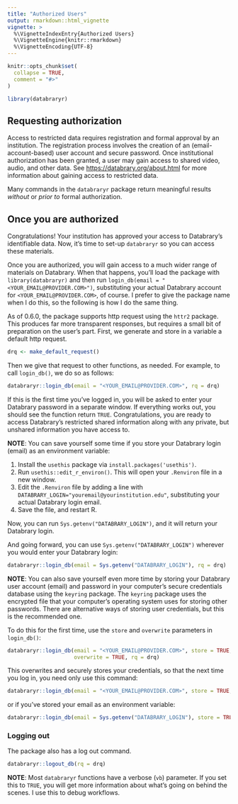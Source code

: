 ```yaml
---
title: "Authorized Users"
output: rmarkdown::html_vignette
vignette: >
  %\VignetteIndexEntry{Authorized Users}
  %\VignetteEngine{knitr::rmarkdown}
  %\VignetteEncoding{UTF-8}
---
```


```r
knitr::opts_chunk$set(
  collapse = TRUE,
  comment = "#>"
)
```

```r
library(databraryr)
```

## Requesting authorization

Access to restricted data requires registration and formal approval by an institution.
The registration process involves the creation of an (email-account-based) user account and secure password.
Once institutional authorization has been granted, a user may gain access to shared video, audio, and other data.
See <https://databrary.org/about.html> for more information about gaining access to restricted data.

Many commands in the `databraryr` package return meaningful results *without* or *prior to* formal authorization.

## Once you are authorized

Congratulations!
Your institution has approved your access to Databrary's identifiable data.
Now, it's time to set-up `databraryr` so you can access these materials.

Once you are authorized, you will gain access to a much wider range of materials on Databrary.
When that happens, you'll load the package with `library(databraryr)` and then run `login_db(email = "<YOUR_EMAIL@PROVIDER.COM>")`, substituting your actual Databrary account for `<YOUR_EMAIL@PROVIDER.COM>`, of course.
I prefer to give the package name when I do this, so the following is how I do the same thing.

As of 0.6.0, the package supports http request using the `httr2` package.
This produces far more transparent responses, but requires a small bit of preparation on the user's part.
First, we generate and store in a variable a default http request.

```r
drq <- make_default_request()
```

Then we give that request to other functions, as needed.
For example, to call `login_db()`, we do so as follows:

```r
databraryr::login_db(email = "<YOUR_EMAIL@PROVIDER.COM>", rq = drq)
```

If this is the first time you've logged in, you will be asked to enter your Databrary password in a separate window.
If everything works out, you should see the function return `TRUE`.
Congratulations, you are ready to access Databrary's restricted shared information along with any private, but unshared information you have access to.

**NOTE**: You can save yourself some time if you store your Databrary login (email) as an environment variable:

1. Install the `usethis` package via `install.packages('usethis')`.
2. Run `usethis::edit_r_environ()`. This will open your `.Renviron` file in a new window.
3. Edit the `.Renviron` file by adding a line with `DATABRARY_LOGIN="youremail@yourinstitution.edu"`, substituting your actual Databrary login email.
4. Save the file, and restart R.

Now, you can run `Sys.getenv("DATABRARY_LOGIN")`, and it will return your Databrary login.

And going forward, you can use `Sys.getenv("DATABRARY_LOGIN")` wherever you would enter your Databrary login:

```r
databraryr::login_db(email = Sys.getenv("DATABRARY_LOGIN"), rq = drq)
```

**NOTE**: You can also save yourself even more time by storing your Databrary user account (email) and password in your computer's secure credentials database using the `keyring` package.
The `keyring` package uses the encrypted file that your computer's operating system uses for storing other passwords.
There are alternative ways of storing user credentials, but this is the recommended one.

To do this for the first time, use the `store` and `overwrite` parameters in `login_db()`:

```r
databraryr::login_db(email = "<YOUR_EMAIL@PROVIDER.COM>", store = TRUE,
                     overwrite = TRUE, rq = drq)
```

This overwrites and securely stores your credentials, so that the next time you log in, you need only use this command:

```r
databraryr::login_db(email = "<YOUR_EMAIL@PROVIDER.COM>", store = TRUE, rq = drq)
```

or if you've stored your email as an environment variable:

```r
databraryr::login_db(email = Sys.getenv("DATABRARY_LOGIN"), store = TRUE, rq = drq)
```

### Logging out

The package also has a log out command.

```r
databraryr::logout_db(rq = drq)
```

**NOTE**: Most `databraryr` functions have a verbose (`vb`) parameter. If you set this to `TRUE`, you will get more information about what's going on behind the scenes.
I use this to debug workflows.

